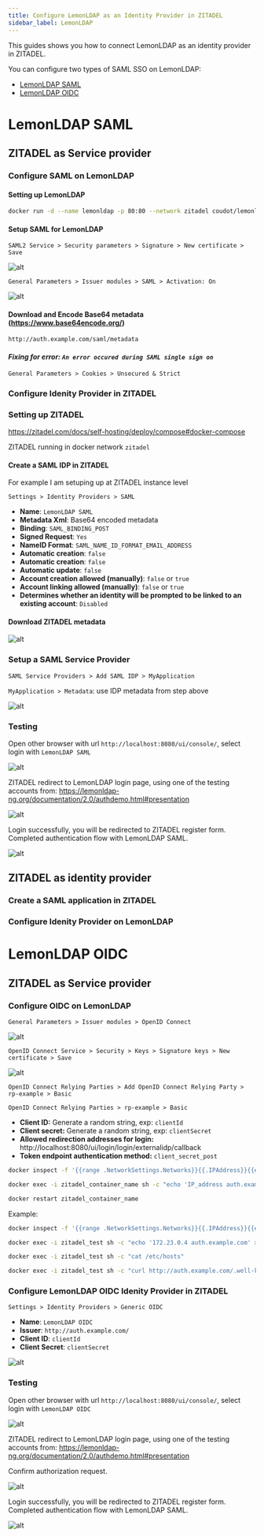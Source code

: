 ```yaml
---
title: Configure LemonLDAP as an Identity Provider in ZITADEL
sidebar_label: LemonLDAP
---
```


This guides shows you how to connect LemonLDAP as an identity provider in ZITADEL.


You can configure two types of SAML SSO on LemonLDAP:

- [LemonLDAP SAML](#lemonldap-saml)
- [LemonLDAP OIDC](#lemonldap-oidc)

# LemonLDAP SAML

## ZITADEL as Service provider

### Configure SAML on LemonLDAP

####  Setting up LemonLDAP

```bash
docker run -d --name lemonldap -p 80:80 --network zitadel coudot/lemonldap-ng
```

####  Setup SAML for LemonLDAP

`SAML2 Service > Security parameters > Signature > New certificate > Save`

![alt](../public/lemonldap/1.png)

`General Parameters > Issuer modules > SAML > Activation: On`

![alt](../public/lemonldap/2.png)

#### Download and Encode Base64 metadata (https://www.base64encode.org/)

```
http://auth.example.com/saml/metadata
```

#### _Fixing for error: `An error occured during SAML single sign on`_

`General Parameters > Cookies > Unsecured & Strict`

### Configure Idenity Provider in ZITADEL

### Setting up ZITADEL

https://zitadel.com/docs/self-hosting/deploy/compose#docker-compose

ZITADEL running in docker network `zitadel`

#### Create a SAML IDP in ZITADEL

For example I am setuping up at ZITADEL instance level

`Settings > Identity Providers > SAML`

- **Name**: `LemonLDAP SAML`
- **Metadata Xml**: Base64 encoded metadata
- **Binding**: `SAML_BINDING_POST`
- **Signed Request**: `Yes`
- **NameID Format**: `SAML_NAME_ID_FORMAT_EMAIL_ADDRESS`
- **Automatic creation**: `false`
- **Automatic creation**: `false`
- **Automatic update**: `false`
- **Account creation allowed (manually)**: `false` or `true`
- **Account linking allowed (manually)**: `false` or `true`
- **Determines whether an identity will be prompted to be linked to an existing account**: `Disabled`

#### Download ZITADEL metadata

![alt](../public/lemonldap/3.png)

### Setup a SAML Service Provider

`SAML Service Providers > Add SAML IDP > MyApplication`

`MyApplication > Metadata`: use IDP metadata from step above

![alt](../public/lemonldap/4.png)

### Testing

Open other browser with url `http://localhost:8080/ui/console/`, select login with `LemonLDAP SAML`

![alt](../public/lemonldap/5.png)

ZITADEL redirect to LemonLDAP login page, using one of the testing accounts from: https://lemonldap-ng.org/documentation/2.0/authdemo.html#presentation

![alt](../public/lemonldap/6.png)

Login successfully, you will be redirected to ZITADEL register form. Completed authentication flow with LemonLDAP SAML.

![alt](../public/lemonldap/7.png)

## ZITADEL as identity provider

### Create a SAML application in ZITADEL

### Configure Idenity Provider on LemonLDAP

# LemonLDAP OIDC

## ZITADEL as Service provider

### Configure OIDC on LemonLDAP

`General Parameters > Issuer modules > OpenID Connect`

![alt](../public/lemonldap/8.png)

`OpenID Connect Service > Security > Keys > Signature keys > New certificate > Save`

![alt](../public/lemonldap/9.png)

`OpenID Connect Relying Parties > Add OpenID Connect Relying Party > rp-example > Basic`

`OpenID Connect Relying Parties > rp-example > Basic`

- **Client ID:** Generate a random string, exp: `clientId`
- **Client secret:** Generate a random string, exp: `clientSecret`
- **Allowed redirection addresses for login:** http://localhost:8080/ui/login/login/externalidp/callback
- **Token endpoint authentication method:** `client_secret_post`

```sh
docker inspect -f '{{range .NetworkSettings.Networks}}{{.IPAddress}}{{end}}' lemonldap_container_name

docker exec -i zitadel_container_name sh -c "echo 'IP_address auth.example.com' >> /etc/hosts"

docker restart zitadel_container_name
```

Example:

```sh
docker inspect -f '{{range .NetworkSettings.Networks}}{{.IPAddress}}{{end}}' lemonldap

docker exec -i zitadel_test sh -c "echo '172.23.0.4 auth.example.com' >> /etc/hosts"

docker exec -i zitadel_test sh -c "cat /etc/hosts"

docker exec -i zitadel_test sh -c "curl http://auth.example.com/.well-known/openid-configuration"
```

### Configure LemonLDAP OIDC Idenity Provider in ZITADEL

`Settings > Identity Providers > Generic OIDC`

- **Name**: `LemonLDAP OIDC`
- **Issuer**: `http://auth.example.com/`
- **Client ID**: `clientId`
- **Client Secret**: `clientSecret`

![alt](../public/lemonldap/10.png)

### Testing

Open other browser with url `http://localhost:8080/ui/console/`, select login with `LemonLDAP OIDC`

![alt](../public/lemonldap/11.png)

ZITADEL redirect to LemonLDAP login page, using one of the testing accounts from: https://lemonldap-ng.org/documentation/2.0/authdemo.html#presentation

Confirm authorization request.

![alt](../public/lemonldap/12.png)

Login successfully, you will be redirected to ZITADEL register form. Completed authentication flow with LemonLDAP SAML.

![alt](../public/lemonldap/13.png)
